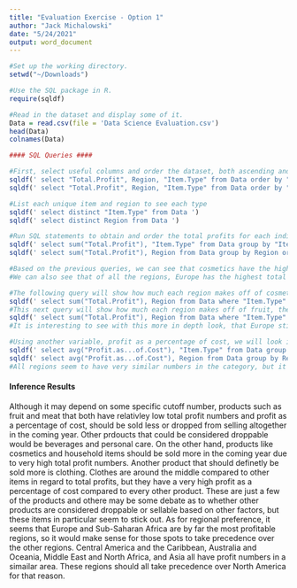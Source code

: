 ```yaml
---
title: "Evaluation Exercise - Option 1"
author: "Jack Michalowski"
date: "5/24/2021"
output: word_document
---
```


```r

#Set up the working directory.
setwd("~/Downloads")

#Use the SQL package in R.
require(sqldf)

#Read in the dataset and display some of it.
Data = read.csv(file = 'Data Science Evaluation.csv')
head(Data)
colnames(Data)

#### SQL Queries ####

#First, select useful columns and order the dataset, both ascending and descending, by Total Profit to get a general sense of which products make more or less money.
sqldf(' select "Total.Profit", Region, "Item.Type" from Data order by "Total.Profit" desc ')
sqldf(' select "Total.Profit", Region, "Item.Type" from Data order by "Total.Profit" ')

#List each unique item and region to see each type
sqldf(' select distinct "Item.Type" from Data ')
sqldf(' select distinct Region from Data ')

#Run SQL statements to obtain and order the total profits for each indivdual item, as well as each individual region.
sqldf(' select sum("Total.Profit"), "Item.Type" from Data group by "Item.Type" order by "Total.Profit" ')
sqldf(' select sum("Total.Profit"), Region from Data group by Region order by "Total.Profit" ')

#Based on the previous queries, we can see that cosmetics have the highest total profits of all items, while fruit is the item with the lowest total profits.
#We can also see that of all the regions, Europe has the highest total profits, while North America has the lowest.

#The following query will show how much each region makes off of cosmetics, the most profitable item.
sqldf(' select sum("Total.Profit"), Region from Data where "Item.Type" = "Cosmetics" group by Region order by "Total.Profit" ')
#This next query will show how much each region makes off of fruit, the least profitable item
sqldf(' select sum("Total.Profit"), Region from Data where "Item.Type" = "Fruits" group by Region order by "Total.Profit" ')
#It is interesting to see with this more in depth look, that Europe still profits the most off of these specific items, while North America profits the least.

#Using another variable, profit as a percentage of cost, we will look into item and regional data.
sqldf(' select avg("Profit.as...of.Cost"), "Item.Type" from Data group by "Item.Type" order by "Profit.as...of.Cost" ')
sqldf(' select avg("Profit.as...of.Cost"), Region from Data group by Region order by "Profit.as...of.Cost" ')
#All regions seem to have very similar numbers in the category, but it is interesting to see that meat has the lowest percentage at around 15.6%, while clothing has a percantge of about 205%, which is much higher than every other item.


```
#### Inference Results ####

Although it may depend on some specific cutoff number, products such as fruit and meat that both have relativley low total profit numbers and profit as a 
percentage of cost, should be sold less or dropped from selling altogether in the coming year. Other prdoucts that could be considered droppable would be beverages 
and personal care. On the other hand, products like cosmetics and household items should be sold more in the coming year due to very high total profit numbers. 
Another product that should definetly be sold more is clothing. Clothes are around the middle compared to other items in regard to total profits, but they have a 
very high profit as a percentage of cost compared to every other product. These are just a few of the products and othere may be some debate as to whether other 
products are considered droppable or sellable based on other factors, but these items in particular seem to stick out. As for regional preference, it seems that 
Europe and Sub-Saharan Africa are by far the most profitable regions, so it would make sense for those spots to take precedence over the other regions. Central 
America and the Caribbean, Australia and Oceania, Middle East and North Africa, and Asia all have profit numbers in a simailar area. These regions should all take 
precedence over North America for that reason.
